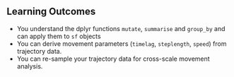 ## Learning Outcomes
- You understand the dplyr functions `mutate`, `summarise` and `group_by` and can apply them to `sf` objects
- You can derive movement parameters (`timelag`, `steplength`, `speed`) from trajectory data.
- You can re-sample your trajectory data for cross-scale movement analysis. 


